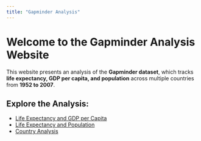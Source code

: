 ```yaml
---
title: "Gapminder Analysis"
---
```


# Welcome to the Gapminder Analysis Website

This website presents an analysis of the **Gapminder dataset**, which tracks **life expectancy, GDP per capita, and population** across multiple countries from **1952 to 2007**.

## Explore the Analysis:
- [Life Expectancy and GDP per Capita](life-gdp.qmd)
- [Life Expectancy and Population](life-population.qmd)
- [Country Analysis](country.qmd)
